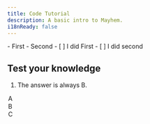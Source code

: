 ```yaml
---
title: Code Tutorial
description: A basic intro to Mayhem.
i18nReady: false
---
```



<PreCheck>
 - First
 - Second
</PreCheck>

<Checklist>
- [ ] I did First
- [ ] I did second
</Checklist>

## Test your knowledge
1. The answer is always B.
 <MultipleChoice>
   <Option>A</Option>
   <Option isCorrect>B</Option>
   <Option>C</Option>
 </MultipleChoice>
